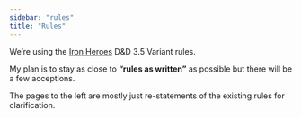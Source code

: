 ```yaml
---
sidebar: "rules"
title: "Rules"
---
```


We’re using the [Iron Heroes](https://en.wikipedia.org/wiki/Iron_Heroes) D&D 3.5 Variant rules.

My plan is to stay as close to **“rules as written”** as possible but there will be a few acceptions.

The pages to the left are mostly just re-statements of the existing rules for clarification.

